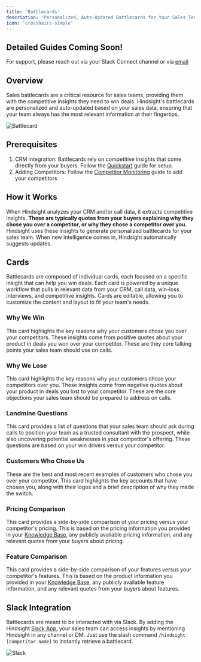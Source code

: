 ```yaml
---
title: 'Battlecards'
description: 'Personalized, Auto-Updated Battlecards for Your Sales Team'
icon: 'crosshairs-simple'
---
```


## Detailed Guides Coming Soon!
For support, please reach out via your Slack Connect channel or via [email](mailto:support@usehindsight.com)

## Overview
Sales battlecards are a critical resource for sales teams, providing them with the competitive insights they need to win deals. Hindsight's battlecards are personalized and auto-updated based on your sales data, ensuring that your team always has the most relevant information at their fingertips.

<img alt="Battlecard" classname="block" src="/images/battlecard.png" />

## Prerequisites
1. CRM integration: Battlecards rely on competitive insights that come directly from your buyers. Follow the [Quickstart](https://docs.usehindsight.com/quickstart) guide for setup.
2. Adding Competitors: Follow the [Competitor Monitoring](http://docs.usehindsight.com/essentials/competitors) guide to add your competitors

## How it Works
When Hindsight analyzes your CRM and/or call data, it extracts competitive insights. **These are typically quotes from your buyers explaining why they chose you over a competitor, or why they chose a competitor over you.**
Hindsight uses these insights to generate personalized battlecards for your sales team. When new intelligence comes in, Hindsight automatically suggests updates.

## Cards
Battlecards are composed of individual cards, each focused on a specific insight that can help you win deals. Each card is powered by a unique workflow that pulls in relevant data from your CRM, call data, win-loss interviews, and competitive insights.
Cards are editable, allowing you to customize the content and layout to fit your team's needs.


### Why We Win
This card highlights the key reasons why your customers chose you over your competitors. These insights come from positive quotes about your product in deals you won over your competitor.
These are they core talking points your sales team should use on calls.

### Why We Lose
This card highlights the key reasons why your customers chose your competitors over you. These insights come from negative quotes about your product in deals you lost to your competitor.
These are the core objections your sales team should be prepared to address on calls.

### Landmine Questions
This card provides a list of questions that your sales team should ask during calls to position your team as a trusted consultant with the prospect, while also uncovering potential weaknesses in your competitor's offering. 
These questions are based on your win drivers versus your competitor.

### Customers Who Chose Us
These are the best and most recent examples of customers who chose you over your competitor. This card highlights the key accounts that have chosen you, along with their logos and a brief description of why they made the switch.

### Pricing Comparison
This card provides a side-by-side comparison of your pricing versus your competitor's pricing. This is based on the pricing information you provided in your [Knowledge Base](https://app.usehindsight.com/library/knowledge), any publicly available pricing information, and any relevant quotes from your buyers about pricing.

### Feature Comparison
This card provides a side-by-side comparison of your features versus your competitor's features. This is based on the product information you provided in your [Knowledge Base](https://app.usehindsight.com/library/knowledge), any publicly available feature information, and any relevant quotes from your buyers about features.

## Slack Integration
Battlecards are meant to be interacted with via Slack. By adding the Hindsight [Slack App](https://docs.usehindsight.com/guides/slack), your sales team can access insights by mentioning Hindsight in any channel or DM.
Just use the slash command ``` /hindsight [competitor name] ``` to instantly retrieve a battlecard.

<img alt="Slack" classname="block" src="/images/slack-app.png" />
